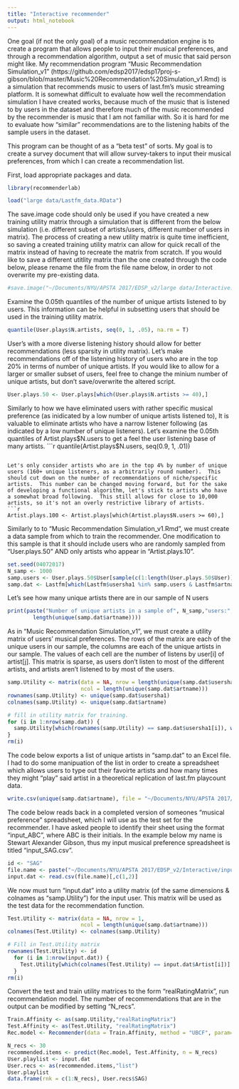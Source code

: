 ```yaml
---
title: "Interactive recommender"
output: html_notebook
---
```


One goal (if not the only goal) of a music recommendation engine is to create a program that allows people to input their musical preferences, and through a recommendation algorithm, output a set of music that said person might like.  My recommendation program "Music Recommendation Simulation_v1" (https://github.com/edsp2017/edsp17proj-s-gibson/blob/master/Music%20Recommendation%20Simulation_v1.Rmd) is a simulation that recommends music to users of last.fm's music streaming platform. It is somewhat difficult to evaluate how well the recommendation simulation I have created works, because much of the music that is listened to by users in the dataset and therefore much of the music recommended by the recommender is music that I am not familiar with.  So it is hard for me to evaluate how "similar" recommendations are to the listening habits of the sample users in the dataset.

This program can be thought of as a "beta test" of sorts.  My goal is to create a survey document that will allow survey-takers to input their musical preferences, from which I can create a recommendation list.

First, load appropriate packages and data.
```r
library(recommenderlab)
```

```r
load("large data/Lastfm_data.RData")
```

The save.image code should only be used if you have created a new training utility matrix through a simulation that is different from the below simulation (i.e. different subset of artists/users, different number of users in matrix).  The process of creating a new utility matrix is quite time inefficient, so saving a created training utility matrix can allow for quick recall of the matrix instead of having to recreate the matrix from scratch.  If you would like to save a different utitlity matrix than the one created through the code below, please rename the file from the file name below, in order to not overwrite my pre-existing data.
```r
#save.image("~/Documents/NYU/APSTA 2017/EDSP_v2/large data/Interactive.RData")
```

Examine the 0.05th quantiles of the number of unique artists listened to by users.  This information can be helpful in subsetting users that should be used in the training utility matrix.
```r
quantile(User.plays$N.artists, seq(0, 1, .05), na.rm = T)
```

User's with a more diverse listening history should allow for better recommendations (less sparsity in utility matrix).  Let's make recommendations off of the listening history of users who are in the top 20% in terms of number of unique artists.  If you would like to allow for a larger or smaller subset of users, feel free to change the minium number of unique artists, but don't save/overwrite the altered script.
```r
User.plays.50 <- User.plays[which(User.plays$N.artists >= 40),]
```

Similarly to how we have eliminated users with rather specific musical preference (as inidicated by a low number of unique artists listened to), It is valuable to eliminate artists who have a narrow listener following (as indicated by a low number of unique listeners).  Let's examine the 0.05th quantiles of Artist.plays$N.users to get a feel the user listening base of many artists.
```r
quantile(Artist.plays$N.users, seq(0.9, 1, .01))
```

Let's only consider artists who are in the top 4% by number of unique users (160+ unique listeners, as a arbitrarily round number).  This should cut down on the number of recommendations of niche/specific artists.  This number can be changed moving forward, but for the sake of developing a functional algorithm, let's stick to artists who have a somewhat broad following.  This still allows for close to 10,000 artists, so it's not an overly restrictive library of artists.
```r
Artist.plays.100 <- Artist.plays[which(Artist.plays$N.users >= 60),]
```

Similarly to to "Music Recommendation Simulation_v1.Rmd", we must create a data sample from which to train the recommender.  One modification to this sample is that it should include users who are randomly sampled from "User.plays.50" AND only artists who appear in "Artist.plays.10".
```r
set.seed(04072017)
N_samp <- 1000
samp.users <- User.plays.50$User[sample(c(1:length(User.plays.50$User)), N_samp , replace = F)]
samp.dat <- Lastfm[which(Lastfm$usersha1 %in% samp.users & Lastfm$artname %in% unique(Artist.plays.100$Artist)),]
```

Let's see how many unique artists there are in our sample of N users
```r
print(paste("Number of unique artists in a sample of", N_samp,"users:", 
        length(unique(samp.dat$artname))))
```

As in "Music Recommendation Simulation_v1", we must create a utility matrix of users' musical preferences.  The rows of the matrix are each of the unique users in our sample, the columns are each of the unique artists in our sample.  The values of each cell are the number of listens by user[i] of artist[j].  This matrix is sparse, as users don't listen to most of the different artists, and artists aren't listened to by most of the users.
```r
samp.Utility <- matrix(data = NA, nrow = length(unique(samp.dat$usersha1)),
                       ncol = length(unique(samp.dat$artname)))
rownames(samp.Utility) <- unique(samp.dat$usersha1)
colnames(samp.Utility) <- unique(samp.dat$artname)

# fill in utility matrix for training.
for (i in 1:nrow(samp.dat)) {
  samp.Utility[which(rownames(samp.Utility) == samp.dat$usersha1[i]), which(colnames(samp.Utility) == samp.dat$artname[i])] <- samp.dat$plays[i]
}
rm(i)
```

The code below exports a list of unique artists in "samp.dat" to an Excel file.  I had to do some manipuation of the list in order to create a spreadsheet which allows users to type out their favoirte artists and how many times they might "play" said artist in a theoretical replication of last.fm playcount data.
```r
write.csv(unique(samp.dat$artname), file = "~/Documents/NYU/APSTA 2017/EDSP_v2/Interactive/input_master.csv")
```

The code below reads back in a completed version of someones "musical preference" spreadsheet, which I will use as the test set for the recommender.  I have asked people to identify their sheet using the format "input_ABC", where ABC is their initials.  In the example below my name is Stewart Alexander Gibson, thus my input musical preference spreadsheet is titled "input_SAG.csv".
```r
id <- "SAG"
file.name <- paste("~/Documents/NYU/APSTA 2017/EDSP_v2/Interactive/input_", id,".csv", sep = "")
input.dat <- read.csv(file.name)[,c(1,2)]
```

We now must turn "input.dat" into a utility matrix (of the same dimensions & colnames as "samp.Utility") for the input user.  This matrix will be used as the test data for the recommendation function.
```r
Test.Utility <- matrix(data = NA, nrow = 1,
                       ncol = length(unique(samp.dat$artname)))
colnames(Test.Utility) <- colnames(samp.Utility)

# Fill in Test.Utility matrix
rownames(Test.Utility) <- id
  for (i in 1:nrow(input.dat)) {
    Test.Utility[which(colnames(Test.Utility) == input.dat$Artist[i])] <- input.dat$Count[i]
  }
rm(i)
```


Convert the test and train utility matrices to the form "realRatingMatrix", run recommendation model.  The number of recommendations that are in the output can be modified by setting "N_recs".
```r
Train.Affinity <- as(samp.Utility,"realRatingMatrix")
Test.Affinity <- as(Test.Utility, "realRatingMatrix")
Rec.model <- Recommender(data = Train.Affinity, method = "UBCF", param=list(normalize = "Z-score",method="Cosine",nn=10))
```

```r
N_recs <- 30
recommended.items <- predict(Rec.model, Test.Affinity, n = N_recs)
User.playlist <- input.dat 
User.recs <- as(recommended.items,"list")
User.playlist
data.frame(rnk = c(1:N_recs), User.recs$SAG)
```

